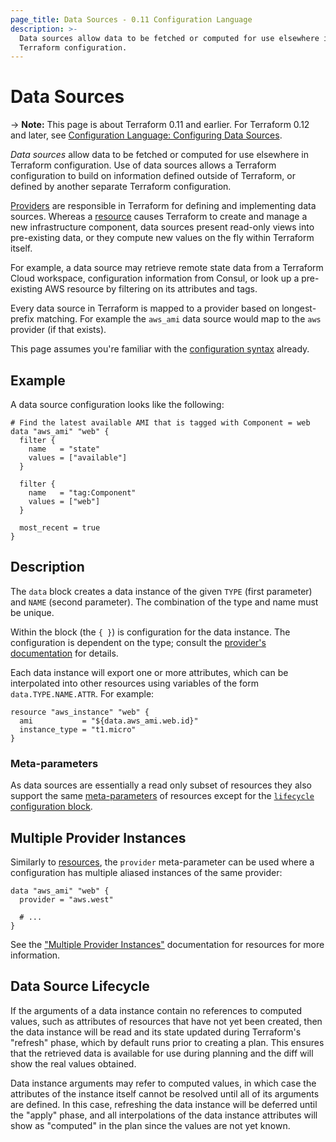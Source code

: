 ```yaml
---
page_title: Data Sources - 0.11 Configuration Language
description: >-
  Data sources allow data to be fetched or computed for use elsewhere in
  Terraform configuration.
---
```


# Data Sources

-> **Note:** This page is about Terraform 0.11 and earlier. For Terraform 0.12
and later, see
[Configuration Language: Configuring Data Sources](/language/data-sources).

_Data sources_ allow data to be fetched or computed for use elsewhere
in Terraform configuration. Use of data sources allows a Terraform
configuration to build on information defined outside of Terraform,
or defined by another separate Terraform configuration.

[Providers](/language/configuration-0-11/providers) are responsible in
Terraform for defining and implementing data sources. Whereas
a [resource](/language/configuration-0-11/resources) causes Terraform
to create and manage a new infrastructure component, data sources
present read-only views into pre-existing data, or they compute
new values on the fly within Terraform itself.

For example, a data source may retrieve remote state data from a
Terraform Cloud workspace, configuration information from Consul, or look up a pre-existing
AWS resource by filtering on its attributes and tags.

Every data source in Terraform is mapped to a provider based
on longest-prefix matching. For example the `aws_ami`
data source would map to the `aws` provider (if that exists).

This page assumes you're familiar with the
[configuration syntax](/language/configuration-0-11/syntax)
already.

## Example

A data source configuration looks like the following:

```hcl
# Find the latest available AMI that is tagged with Component = web
data "aws_ami" "web" {
  filter {
    name   = "state"
    values = ["available"]
  }

  filter {
    name   = "tag:Component"
    values = ["web"]
  }

  most_recent = true
}
```

## Description

The `data` block creates a data instance of the given `TYPE` (first
parameter) and `NAME` (second parameter). The combination of the type
and name must be unique.

Within the block (the `{ }`) is configuration for the data instance. The
configuration is dependent on the type; consult the [provider's documentation](https://registry.terraform.io/browse/providers) for
details.

Each data instance will export one or more attributes, which can be
interpolated into other resources using variables of the form
`data.TYPE.NAME.ATTR`. For example:

```hcl
resource "aws_instance" "web" {
  ami           = "${data.aws_ami.web.id}"
  instance_type = "t1.micro"
}
```

### Meta-parameters

As data sources are essentially a read only subset of resources they also support the same [meta-parameters](/language/configuration-0-11/resources#meta-parameters) of resources except for the [`lifecycle` configuration block](/language/configuration-0-11/resources#lifecycle).

## Multiple Provider Instances

Similarly to [resources](/language/configuration-0-11/resources), the
`provider` meta-parameter can be used where a configuration has
multiple aliased instances of the same provider:

```hcl
data "aws_ami" "web" {
  provider = "aws.west"

  # ...
}
```

See the ["Multiple Provider Instances"](/language/configuration-0-11/resources#multiple-provider-instances) documentation for resources
for more information.

## Data Source Lifecycle

If the arguments of a data instance contain no references to computed values,
such as attributes of resources that have not yet been created, then the
data instance will be read and its state updated during Terraform's "refresh"
phase, which by default runs prior to creating a plan. This ensures that the
retrieved data is available for use during planning and the diff will show
the real values obtained.

Data instance arguments may refer to computed values, in which case the
attributes of the instance itself cannot be resolved until all of its
arguments are defined. In this case, refreshing the data instance will be
deferred until the "apply" phase, and all interpolations of the data instance
attributes will show as "computed" in the plan since the values are not yet
known.
